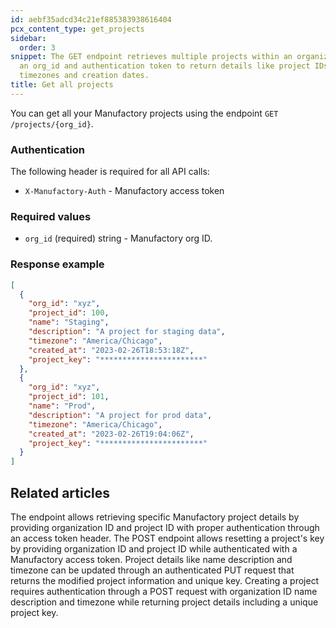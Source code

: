 ```yaml
---
id: aebf35adcd34c21ef885383938616404
pcx_content_type: get_projects
sidebar:
  order: 3
snippet: The GET endpoint retrieves multiple projects within an organization by providing
  an org_id and authentication token to return details like project IDs names descriptions
  timezones and creation dates.
title: Get all projects
---
```


You can get all your Manufactory projects using the endpoint `GET /projects/{org_id}`.

### Authentication

The following header is required for all API calls:
- `X-Manufactory-Auth` - Manufactory access token

### Required values

- `org_id` (required) string - Manufactory org ID.


### Response example

```json
[
  {
    "org_id": "xyz",
    "project_id": 100,
    "name": "Staging",
    "description": "A project for staging data",
    "timezone": "America/Chicago",
    "created_at": "2023-02-26T18:53:18Z",
    "project_key": "***********************"
  },
  {
    "org_id": "xyz",
    "project_id": 101,
    "name": "Prod",
    "description": "A project for prod data",
    "timezone": "America/Chicago",
    "created_at": "2023-02-26T19:04:06Z",
    "project_key": "***********************"
  }
]
```


## Related articles
<CardGrid>
<LinkTitleCard header="<b>Projects > Get a project</b>" href="/products/manufactory/projects/get_project/" > The endpoint allows retrieving specific Manufactory project details by providing organization ID and project ID with proper authentication through an access token header. </LinkTitleCard>
<LinkTitleCard header="<b>Projects > Reset project key</b>" href="/products/manufactory/projects/reset_key/" > The POST endpoint allows resetting a project's key by providing organization ID and project ID while authenticated with a Manufactory access token. </LinkTitleCard>
<LinkTitleCard header="<b>Projects > Update a project</b>" href="/products/manufactory/projects/update_project/" > Project details like name description and timezone can be updated through an authenticated PUT request that returns the modified project information and unique key. </LinkTitleCard>
<LinkTitleCard header="<b>Projects > Create a project</b>" href="/products/manufactory/projects/create_project/" > Creating a project requires authentication through a POST request with organization ID name description and timezone while returning project details including a unique project key. </LinkTitleCard>
</CardGrid>